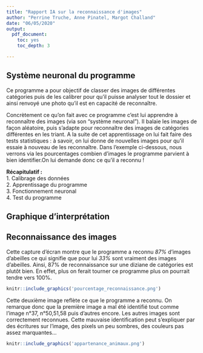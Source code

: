 ---
title: "Rapport IA sur la reconnaissance d'images"
author: "Perrine Truche, Anne Pinatel, Margot Challand"
date: "06/05/2020"
output:
  pdf_document:
    toc: yes
    toc_depth: 3

---
## Système neuronal du programme

Ce programme a pour objectif de classer des images de différentes catégories puis de les calibrer pour qu'il puisse analyser tout le dossier et ainsi renvoyé une photo qu'il est en capacité de reconnaître.

Concrètement ce qu'on fait avec ce programme c'est lui apprendre à reconnaître des images (via son "système neuronal"). Il balaie les images de façon aléatoire, puis s'adapte pour reconnaître des images de catégories différentes en les triant. A la suite de cet apprentissage on lui fait faire des tests statistiques :  à savoir, on lui donne de nouvelles images pour qu'il essaie à nouveau de les reconnaître.
Dans l'exemple ci-dessous, nous verrons via les pourcentages combien d'images le programme parvient à bien identifier.On lui demande donc ce qu'il a reconnu !

**Récapitulatif :**  
    1. Calibrage des données  
    2. Apprentissage du programme  
    3. Fonctionnement neuronal  
    4. Test du programme  

## Graphique d'interprétation




## Reconnaissance des images

Cette capture d'écran montre que le programme a reconnu *87%* d'images d'abeilles ce qui signifie que pour lui *33%* sont vraiment des images d'abeilles.
Ainsi, 87% de reconnaissance sur une diziane de catégories est plutôt bien. En effet, plus on ferait tourner ce programme plus on pourrait tendre vers 100%.

```{r echo=F, out.width='50%', fig.align='center'}
knitr::include_graphics('pourcentage_reconnaissance.png')
```

Cette deuxième image reflète ce que le programme a reconnu. On remarque donc que la première image a mal été identifié tout comme l'image n°37, n°50,51,58 puis d'autres encore. Les autres images sont correctement reconnues. Cette mauvaise identification peut s'expliquer par des écritures sur l'image, des pixels un peu sombres, des couleurs pas assez marquantes...

```{r echo=F, out.width='50%', fig.align='center'}
knitr::include_graphics('appartenance_animaux.png')
```